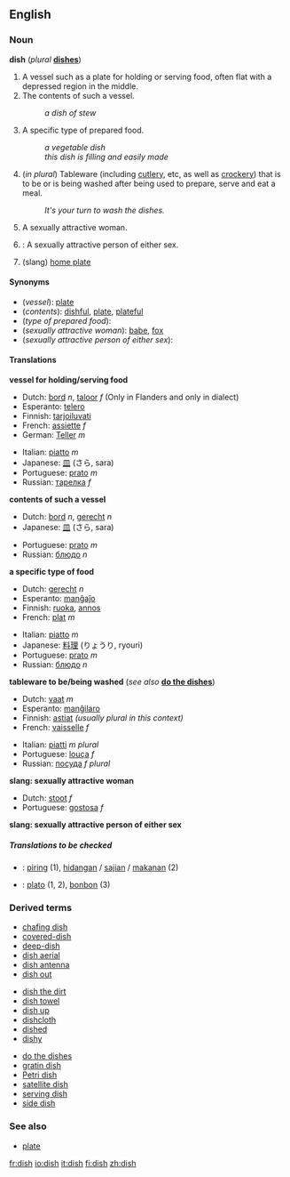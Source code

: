 ==English==

===Noun===
'''dish'''  (''plural'' '''[[dishes]]''')

#A vessel such as a plate for holding or serving food, often flat with a depressed region in the middle.
#The contents of such a vessel.
#:''a dish of stew''
#A specific type of prepared food.
#:''a vegetable dish''
#:''this dish is filling and easily made''
#(''in plural'') Tableware (including [[cutlery]], etc, as well as [[crockery]]) that is to be or is being washed after being used to prepare, serve and eat a meal.
#:''It's your turn to wash the dishes.''
#{{cattag|Slang}} A sexually attractive woman.
#{{cattag|UK slang}}: A sexually attractive person of either sex.
#{{baseball}} (slang) [[home plate]]

====Synonyms====
*(''vessel''): [[plate]]
*(''contents''): [[dishful]], [[plate]], [[plateful]]
*(''type of prepared food''):
*(''sexually attractive woman''): [[babe]], [[fox]]
*(''sexually attractive person of either sex''):

====Translations====

'''vessel for holding/serving food'''
{{top}}
*Dutch: [[bord]] ''n'', [[taloor]] ''f'' (Only in Flanders and only in dialect)
*Esperanto: [[telero]]
*Finnish: [[tarjoiluvati]]
*French: [[assiette]] ''f''
*German: [[Teller]] ''m''
{{mid}}
*Italian: [[piatto]] ''m''
*Japanese: [[皿]] (さら, sara)
*Portuguese: [[prato]] ''m''
*Russian: [[тарелка]] ''f''
{{bottom}}

'''contents of such a vessel'''
{{top}}
*Dutch: [[bord]] ''n'', [[gerecht]] ''n''
*Japanese: [[皿]] (さら, sara)
{{mid}}
*Portuguese: [[prato]] ''m''
*Russian: [[блюдо]] ''n''
{{bottom}}

'''a specific type of food'''
{{top}}
*Dutch: [[gerecht]] ''n''
*Esperanto: [[manĝaĵo]]
*Finnish: [[ruoka]], [[annos]]
*French: [[plat#French|plat]] ''m''
{{mid}}
*Italian: [[piatto]] ''m''
*Japanese: [[料理]] (りょうり, ryouri)
*Portuguese: [[prato]] ''m''
*Russian: [[блюдо]] ''n''
{{bottom}}

'''tableware to be/being washed''' (''see also'' '''[[do the dishes]]''')
{{top}}
*Dutch: [[vaat]] ''m''
*Esperanto: [[manĝilaro]]
*Finnish: [[astiat]] ''(usually plural in this context)''
*French: [[vaisselle]] ''f''
{{mid}}
*Italian: [[piatto|piatti]] ''m plural''
*Portuguese: [[louça]] ''f''
*Russian: [[посуда]] ''f plural''
{{bottom}}

'''slang: sexually attractive woman'''
<!--Note: put SLANG terms in this table, where these exist-->
{{top}}
*Dutch: [[stoot]] ''f''
*Portuguese: [[gostosa]] ''f''
{{mid}}
{{bottom}}

'''slang: sexually attractive person of either sex'''
<!--Note: put SLANG terms in this table, where these exist-->
{{top}}
{{mid}}
{{bottom}}

=====Translations to be checked=====
<!--Remove this section once all of the translations below have been moved into the tables above.-->
{{checktrans}}

*{{ttbc|Indonesian}}: [[piring]] (1), [[hidang]]an / [[saji]]an / [[makan]]an (2) 
*{{ttbc|Spanish}}: [[plato]] (1, 2), [[bonbon]] (3)

===Derived terms===
{{3column-top}}
*[[chafing dish]]
*[[covered-dish]]
*[[deep-dish]]
*[[dish aerial]]
*[[dish antenna]]
*[[dish out]]
{{3column-mid}}
*[[dish the dirt]]
*[[dish towel]]
*[[dish up]]
*[[dishcloth]]
*[[dished]]
*[[dishy]]
{{3column-mid}}
*[[do the dishes]]
*[[gratin dish]]
*[[Petri dish]]
*[[satellite dish]]
*[[serving dish]]
*[[side dish]]
{{3column-end}}

===See also===
*[[plate]]

[[fr:dish]]
[[io:dish]]
[[it:dish]]
[[fi:dish]]
[[zh:dish]]